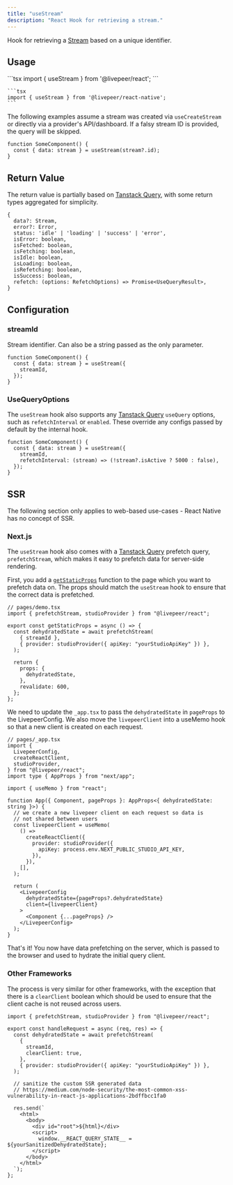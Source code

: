 ```yaml
---
title: "useStream"
description: "React Hook for retrieving a stream."
---
```


Hook for retrieving a
[Stream](https://github.com/livepeer/react/blob/main/packages/core/src/types/provider.ts)
based on a unique identifier.

## Usage

<Tabs>
  <Tab title="React">
    ```tsx
    import { useStream } from '@livepeer/react';
    ```

  </Tab >
  <Tab title="React Native">

    ```tsx
    import { useStream } from '@livepeer/react-native';
    ```

  </Tab >
</Tabs>

The following examples assume a stream was created via `useCreateStream` or
directly via a provider's API/dashboard. If a falsy stream ID is provided, the
query will be skipped.

```tsx
function SomeComponent() {
  const { data: stream } = useStream(stream?.id);
}
```

## Return Value

The return value is partially based on
[Tanstack Query](https://tanstack.com/query/v4/docs/reference/useQuery), with
some return types aggregated for simplicity.

```tsx
{
  data?: Stream,
  error?: Error,
  status: 'idle' | 'loading' | 'success' | 'error',
  isError: boolean,
  isFetched: boolean,
  isFetching: boolean,
  isIdle: boolean,
  isLoading: boolean,
  isRefetching: boolean,
  isSuccess: boolean,
  refetch: (options: RefetchOptions) => Promise<UseQueryResult>,
}
```

## Configuration

### streamId

Stream identifier. Can also be a string passed as the only parameter.

```tsx
function SomeComponent() {
  const { data: stream } = useStream({
    streamId,
  });
}
```

### UseQueryOptions

The `useStream` hook also supports any
[Tanstack Query](https://tanstack.com/query/v4/docs/reference/useQuery)
`useQuery` options, such as `refetchInterval` or `enabled`. These override any
configs passed by default by the internal hook.

```tsx
function SomeComponent() {
  const { data: stream } = useStream({
    streamId,
    refetchInterval: (stream) => (!stream?.isActive ? 5000 : false),
  });
}
```

## SSR

<Warning>
  The following section only applies to web-based use-cases - React Native has
  no concept of SSR.
</Warning>

### Next.js

The `useStream` hook also comes with a
[Tanstack Query](https://tanstack.com/query/v4/docs/guides/ssr) prefetch query,
`prefetchStream`, which makes it easy to prefetch data for server-side
rendering.

First, you add a
[`getStaticProps`](https://nextjs.org/docs/basic-features/data-fetching/get-static-props)
function to the page which you want to prefetch data on. The props should match
the `useStream` hook to ensure that the correct data is prefetched.

```tsx
// pages/demo.tsx
import { prefetchStream, studioProvider } from "@livepeer/react";

export const getStaticProps = async () => {
  const dehydratedState = await prefetchStream(
    { streamId },
    { provider: studioProvider({ apiKey: "yourStudioApiKey" }) },
  );

  return {
    props: {
      dehydratedState,
    },
    revalidate: 600,
  };
};
```

We need to update the `_app.tsx` to pass the `dehydratedState` in `pageProps` to
the LivepeerConfig. We also move the `livepeerClient` into a useMemo hook so
that a new client is created on each request.

```tsx
// pages/_app.tsx
import {
  LivepeerConfig,
  createReactClient,
  studioProvider,
} from "@livepeer/react";
import type { AppProps } from "next/app";

import { useMemo } from "react";

function App({ Component, pageProps }: AppProps<{ dehydratedState: string }>) {
  // we create a new livepeer client on each request so data is
  // not shared between users
  const livepeerClient = useMemo(
    () =>
      createReactClient({
        provider: studioProvider({
          apiKey: process.env.NEXT_PUBLIC_STUDIO_API_KEY,
        }),
      }),
    [],
  );

  return (
    <LivepeerConfig
      dehydratedState={pageProps?.dehydratedState}
      client={livepeerClient}
    >
      <Component {...pageProps} />
    </LivepeerConfig>
  );
}
```

That's it! You now have data prefetching on the server, which is passed to the
browser and used to hydrate the initial query client.

### Other Frameworks

The process is very similar for other frameworks, with the exception that there
is a `clearClient` boolean which should be used to ensure that the client cache
is not reused across users.

```tsx
import { prefetchStream, studioProvider } from "@livepeer/react";

export const handleRequest = async (req, res) => {
  const dehydratedState = await prefetchStream(
    {
      streamId,
      clearClient: true,
    },
    { provider: studioProvider({ apiKey: "yourStudioApiKey" }) },
  );

  // sanitize the custom SSR generated data
  // https://medium.com/node-security/the-most-common-xss-vulnerability-in-react-js-applications-2bdffbcc1fa0

  res.send(`
    <html>
      <body>
        <div id="root">${html}</div>
        <script>
          window.__REACT_QUERY_STATE__ = ${yourSanitizedDehydratedState};
        </script>
      </body>
    </html>
  `);
};
```
